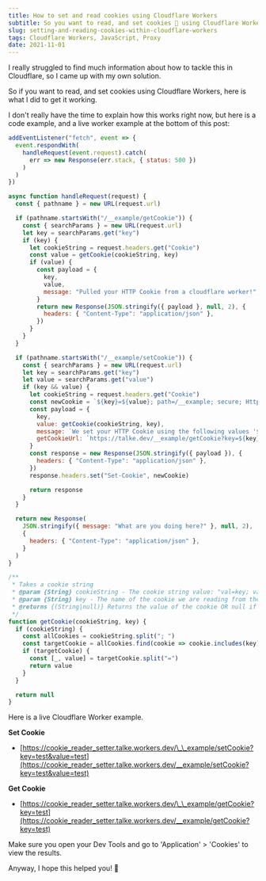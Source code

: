 ```yaml
---
title: How to set and read cookies using Cloudflare Workers
subtitle: So you want to read, and set cookies 🍪 using Cloudflare Workers? Well, you're in the right place!
slug: setting-and-reading-cookies-within-cloudflare-workers
tags: Cloudflare Workers, JavaScript, Proxy
date: 2021-11-01
---
```


I really struggled to find much information about how to tackle this in Cloudflare, so I came up with my own solution.

So if you want to read, and set cookies using Cloudflare Workers, here is what I did to get it working.

I don't really have the time to explain how this works right now, but here is a code example, and a live worker example at the bottom of this post:

```js
addEventListener("fetch", event => {
  event.respondWith(
    handleRequest(event.request).catch(
      err => new Response(err.stack, { status: 500 })
    )
  )
})

async function handleRequest(request) {
  const { pathname } = new URL(request.url)

  if (pathname.startsWith("/__example/getCookie")) {
    const { searchParams } = new URL(request.url)
    let key = searchParams.get("key")
    if (key) {
      let cookieString = request.headers.get("Cookie")
      const value = getCookie(cookieString, key)
      if (value) {
        const payload = {
          key,
          value,
          message: "Pulled your HTTP Cookie from a cloudflare worker!",
        }
        return new Response(JSON.stringify({ payload }, null, 2), {
          headers: { "Content-Type": "application/json" },
        })
      }
    }
  }

  if (pathname.startsWith("/__example/setCookie")) {
    const { searchParams } = new URL(request.url)
    let key = searchParams.get("key")
    let value = searchParams.get("value")
    if (key && value) {
      let cookieString = request.headers.get("Cookie")
      const newCookie = `${key}=${value}; path=/__example; secure; HttpOnly; SameSite=Strict`
      const payload = {
        key,
        value: getCookie(cookieString, key),
        message: `We set your HTTP Cookie using the following values '${key}/${value}.`,
        getCookieUrl: `https://talke.dev/__example/getCookie?key=${key}`,
      }
      const response = new Response(JSON.stringify({ payload }), {
        headers: { "Content-Type": "application/json" },
      })
      response.headers.set("Set-Cookie", newCookie)

      return response
    }
  }

  return new Response(
    JSON.stringify({ message: "What are you doing here?" }, null, 2),
    {
      headers: { "Content-Type": "application/json" },
    }
  )
}

/**
 * Takes a cookie string
 * @param {String} cookieString - The cookie string value: "val=key; val2=key2; val3=key3;"
 * @param {String} key - The name of the cookie we are reading from the cookie string
 * @returns {(String|null)} Returns the value of the cookie OR null if nothing was found.
 */
function getCookie(cookieString, key) {
  if (cookieString) {
    const allCookies = cookieString.split("; ")
    const targetCookie = allCookies.find(cookie => cookie.includes(key))
    if (targetCookie) {
      const [_, value] = targetCookie.split("=")
      return value
    }
  }

  return null
}
```

Here is a live Cloudflare Worker example.

**Set Cookie**

- [https://cookie_reader_setter.talke.workers.dev/\_\_example/setCookie?key=test&value=test](https://cookie_reader_setter.talke.workers.dev/__example/setCookie?key=test&value=test)

**Get Cookie**

- [https://cookie_reader_setter.talke.workers.dev/\_\_example/getCookie?key=test](https://cookie_reader_setter.talke.workers.dev/__example/getCookie?key=test)

Make sure you open your Dev Tools and go to 'Application' > 'Cookies' to view the results.

Anyway, I hope this helped you! 🍻
